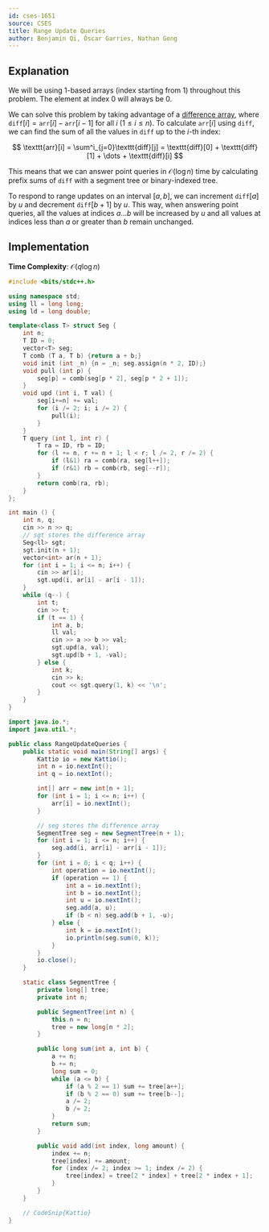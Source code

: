 ```yaml
---
id: cses-1651
source: CSES
title: Range Update Queries
author: Benjamin Qi, Óscar Garries, Nathan Gong
---
```


## Explanation

<Info title="Implementation Note">
We will be using 1-based arrays (index starting from 1) throughout this problem. 
The element at index 0 will always be 0.
</Info>

We can solve this problem by taking advantage of a
[difference array](https://codeforces.com/blog/entry/78762), where
$\texttt{diff}[i] = \texttt{arr}[i]-\texttt{arr}[i-1]$ for all $i$
$(1 \leq i \leq n)$. To calculate $\texttt{arr}[i]$ using $\texttt{diff}$, we
can find the sum of all the values in $\texttt{diff}$ up to the $i$-th index:

$$
\texttt{arr}[i] = \sum^i_{j=0}\texttt{diff}[j] = \texttt{diff}[0] + \texttt{diff}[1] + \dots + \texttt{diff}[i]
$$

This means that we can answer point queries in $\mathcal{O}(\log n)$ time by
calculating prefix sums of $\texttt{diff}$ with a segment tree or binary-indexed
tree.

To respond to range updates on an interval $[a, b]$, we can increment
$\texttt{diff}[a]$ by $u$ and decrement $\texttt{diff}[b+1]$ by $u$. This way,
when answering point queries, all the values at indices $a \dots b$ will be
increased by $u$ and all values at indices less than $a$ or greater than $b$
remain unchanged.

## Implementation

**Time Complexity**: $\mathcal{O}(q\log n)$

<LanguageSection>

<CPPSection>

```cpp
#include <bits/stdc++.h>

using namespace std;
using ll = long long;
using ld = long double;

template<class T> struct Seg {
	int n;
	T ID = 0;
	vector<T> seg;
	T comb (T a, T b) {return a + b;}
	void init (int _n) {n = _n; seg.assign(n * 2, ID);}
	void pull (int p) {
		seg[p] = comb(seg[p * 2], seg[p * 2 + 1]);
	}
	void upd (int i, T val) {
		seg[i+=n] += val;
		for (i /= 2; i; i /= 2) {
			pull(i);
		}
	}
	T query (int l, int r) {
		T ra = ID, rb = ID;
		for (l += n, r += n + 1; l < r; l /= 2, r /= 2) {
			if (l&1) ra = comb(ra, seg[l++]);
			if (r&1) rb = comb(rb, seg[--r]);
		}
		return comb(ra, rb);
	}
};

int main () {
	int n, q;
	cin >> n >> q;
	// sgt stores the difference array
	Seg<ll> sgt;
	sgt.init(n + 1);
	vector<int> ar(n + 1);
	for (int i = 1; i <= n; i++) {
		cin >> ar[i];
		sgt.upd(i, ar[i] - ar[i - 1]);
	}
	while (q--) {
		int t;
		cin >> t;
		if (t == 1) {
			int a, b;
			ll val;
			cin >> a >> b >> val;
			sgt.upd(a, val);
			sgt.upd(b + 1, -val);
		} else {
			int k;
			cin >> k;
			cout << sgt.query(1, k) << '\n';
		}
	}
}
```

</CPPSection>

<JavaSection>

```java
import java.io.*;
import java.util.*;

public class RangeUpdateQueries {
	public static void main(String[] args) {
		Kattio io = new Kattio();
		int n = io.nextInt();
		int q = io.nextInt();

		int[] arr = new int[n + 1];
		for (int i = 1; i <= n; i++) {
			arr[i] = io.nextInt();
		}

		// seg stores the difference array
		SegmentTree seg = new SegmentTree(n + 1);
		for (int i = 1; i <= n; i++) {
			seg.add(i, arr[i] - arr[i - 1]);
		}
		for (int i = 0; i < q; i++) {
			int operation = io.nextInt();
			if (operation == 1) {
				int a = io.nextInt();
				int b = io.nextInt();
				int u = io.nextInt();
				seg.add(a, u);
				if (b < n) seg.add(b + 1, -u);
			} else {
				int k = io.nextInt();
				io.println(seg.sum(0, k));
			}
		}
		io.close();
	}

	static class SegmentTree {
		private long[] tree;
		private int n;

		public SegmentTree(int n) {
			this.n = n;
			tree = new long[n * 2];
		}

		public long sum(int a, int b) {
			a += n;
			b += n;
			long sum = 0;
			while (a <= b) {
				if (a % 2 == 1) sum += tree[a++];
				if (b % 2 == 0) sum += tree[b--];
				a /= 2;
				b /= 2;
			}
			return sum;
		}

		public void add(int index, long amount) {
			index += n;
			tree[index] += amount;
			for (index /= 2; index >= 1; index /= 2) {
				tree[index] = tree[2 * index] + tree[2 * index + 1];
			}
		}
	}

	// CodeSnip{Kattio}
}
```

</JavaSection>

</LanguageSection>
